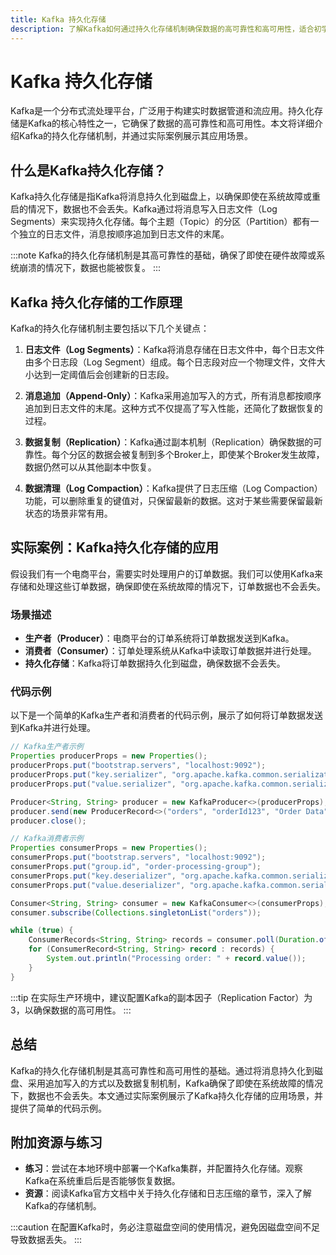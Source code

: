 ```yaml
---
title: Kafka 持久化存储
description: 了解Kafka如何通过持久化存储机制确保数据的高可靠性和高可用性，适合初学者学习Kafka的核心概念。
---
```


# Kafka 持久化存储

Kafka是一个分布式流处理平台，广泛用于构建实时数据管道和流应用。持久化存储是Kafka的核心特性之一，它确保了数据的高可靠性和高可用性。本文将详细介绍Kafka的持久化存储机制，并通过实际案例展示其应用场景。

## 什么是Kafka持久化存储？

Kafka持久化存储是指Kafka将消息持久化到磁盘上，以确保即使在系统故障或重启的情况下，数据也不会丢失。Kafka通过将消息写入日志文件（Log Segments）来实现持久化存储。每个主题（Topic）的分区（Partition）都有一个独立的日志文件，消息按顺序追加到日志文件的末尾。

:::note
Kafka的持久化存储机制是其高可靠性的基础，确保了即使在硬件故障或系统崩溃的情况下，数据也能被恢复。
:::

## Kafka 持久化存储的工作原理

Kafka的持久化存储机制主要包括以下几个关键点：

1. **日志文件（Log Segments）**：Kafka将消息存储在日志文件中，每个日志文件由多个日志段（Log Segment）组成。每个日志段对应一个物理文件，文件大小达到一定阈值后会创建新的日志段。

2. **消息追加（Append-Only）**：Kafka采用追加写入的方式，所有消息都按顺序追加到日志文件的末尾。这种方式不仅提高了写入性能，还简化了数据恢复的过程。

3. **数据复制（Replication）**：Kafka通过副本机制（Replication）确保数据的可靠性。每个分区的数据会被复制到多个Broker上，即使某个Broker发生故障，数据仍然可以从其他副本中恢复。

4. **数据清理（Log Compaction）**：Kafka提供了日志压缩（Log Compaction）功能，可以删除重复的键值对，只保留最新的数据。这对于某些需要保留最新状态的场景非常有用。

## 实际案例：Kafka持久化存储的应用

假设我们有一个电商平台，需要实时处理用户的订单数据。我们可以使用Kafka来存储和处理这些订单数据，确保即使在系统故障的情况下，订单数据也不会丢失。

### 场景描述

- **生产者（Producer）**：电商平台的订单系统将订单数据发送到Kafka。
- **消费者（Consumer）**：订单处理系统从Kafka中读取订单数据并进行处理。
- **持久化存储**：Kafka将订单数据持久化到磁盘，确保数据不会丢失。

### 代码示例

以下是一个简单的Kafka生产者和消费者的代码示例，展示了如何将订单数据发送到Kafka并进行处理。

```java
// Kafka生产者示例
Properties producerProps = new Properties();
producerProps.put("bootstrap.servers", "localhost:9092");
producerProps.put("key.serializer", "org.apache.kafka.common.serialization.StringSerializer");
producerProps.put("value.serializer", "org.apache.kafka.common.serialization.StringSerializer");

Producer<String, String> producer = new KafkaProducer<>(producerProps);
producer.send(new ProducerRecord<>("orders", "orderId123", "Order Data"));
producer.close();

// Kafka消费者示例
Properties consumerProps = new Properties();
consumerProps.put("bootstrap.servers", "localhost:9092");
consumerProps.put("group.id", "order-processing-group");
consumerProps.put("key.deserializer", "org.apache.kafka.common.serialization.StringDeserializer");
consumerProps.put("value.deserializer", "org.apache.kafka.common.serialization.StringDeserializer");

Consumer<String, String> consumer = new KafkaConsumer<>(consumerProps);
consumer.subscribe(Collections.singletonList("orders"));

while (true) {
    ConsumerRecords<String, String> records = consumer.poll(Duration.ofMillis(100));
    for (ConsumerRecord<String, String> record : records) {
        System.out.println("Processing order: " + record.value());
    }
}
```

:::tip
在实际生产环境中，建议配置Kafka的副本因子（Replication Factor）为3，以确保数据的高可用性。
:::

## 总结

Kafka的持久化存储机制是其高可靠性和高可用性的基础。通过将消息持久化到磁盘、采用追加写入的方式以及数据复制机制，Kafka确保了即使在系统故障的情况下，数据也不会丢失。本文通过实际案例展示了Kafka持久化存储的应用场景，并提供了简单的代码示例。

## 附加资源与练习

- **练习**：尝试在本地环境中部署一个Kafka集群，并配置持久化存储。观察Kafka在系统重启后是否能够恢复数据。
- **资源**：阅读Kafka官方文档中关于持久化存储和日志压缩的章节，深入了解Kafka的存储机制。

:::caution
在配置Kafka时，务必注意磁盘空间的使用情况，避免因磁盘空间不足导致数据丢失。
:::